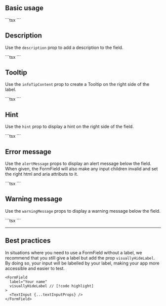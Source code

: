 
## Basic usage

<Preview>
  <Demo label="Your name" />
</Preview>
```tsx
<FormField label="Your name">
  <TextInput {...textInputProps} />
</FormField>
```

## Description

Use the `description` prop to add a description to the field.

<Preview>
  <Demo label="Your name" description="This is an optional description."/>
</Preview>
```tsx
<FormField
  label="Your name"
  description="This is an optional description."
>
  <TextInput {...textInputProps} />
</FormField>
```

## Tooltip

Use the `infoTipContent` prop to create a Tooltip on the right side of the label.

<Preview>
  <Demo label="Your name" infoText="Some useful information to make your life easier."/>
</Preview>
```tsx
<FormField
  label="Your name"
  infoTipContent="Some useful information to make your life easier."
>
  <TextInput {...textInputProps} />
</FormField>
```

## Hint

Use the `hint` prop to display a hint on the right side of the field.

<Preview>
  <Demo label="Your name" hint="Optional"/>
</Preview>
```tsx
<FormField label="Your name" hint="Optional">
  <TextInput {...textInputProps} />
</FormField>
```


## Error message

Use the `alertMessage` props to display an alert message below the field.
When given, the FormField will also make any input children invalid and set the right html and aria attributs to it.

<Preview>
  <Demo label="Your name" alertMessage="This information is required."/>
</Preview>
```tsx
<FormField label="Your name" alertMessage="This information is required.">
  <TextInput {...textInputProps} />
</FormField>
```

## Warning message

Use the `warningMessage` props to display a warning message below the field.

<Preview>
  <Demo label="Your name" warningMessage="It looks like this is not your real name."/>
</Preview>
```tsx
<FormField label="Your name" warningMessage="It looks like this is not your real name.">
  <TextInput {...textInputProps} />
</FormField>
```

--- 

## Best practices

In situations where you need to use a FormField without a label, we recommend that you still give a label but add the prop `visuallyHideLabel`.
By doing so, your input will be labelled by your label, making your app more accessible and easier to test. 

```tsx
<FormField 
  label="Your name"
  visuallyHideLabel // [!code highlight]
>
  <TextInput {...textInputProps} />
</FormField>
```

